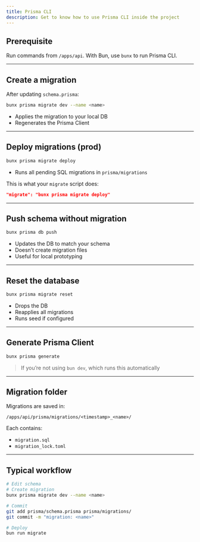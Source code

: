 ```yaml
---
title: Prisma CLI
description: Get to know how to use Prisma CLI inside the project
---
```


## Prerequisite

Run commands from `/apps/api`.
With Bun, use `bunx` to run Prisma CLI.

---

## Create a migration

After updating `schema.prisma`:

```bash title="Terminal  | (root)/apps/api"
bunx prisma migrate dev --name <name>
```

- Applies the migration to your local DB
- Regenerates the Prisma Client

---

## Deploy migrations (prod)

```bash title="Terminal  | (root)/apps/api"
bunx prisma migrate deploy
```

- Runs all pending SQL migrations in `prisma/migrations`

This is what your `migrate` script does:

```json title="(root)/apps/api/package.json"
"migrate": "bunx prisma migrate deploy"
```

---

## Push schema without migration

```bash title="Terminal  | (root)/apps/api"
bunx prisma db push
```

- Updates the DB to match your schema
- Doesn’t create migration files
- Useful for local prototyping

---

## Reset the database

```bash title="Terminal  | (root)/apps/api"
bunx prisma migrate reset
```

- Drops the DB
- Reapplies all migrations
- Runs seed if configured

---

## Generate Prisma Client

```bash title="Terminal  | (root)/apps/api"
bunx prisma generate
```

> If you’re not using `bun dev`, which runs this automatically

---

## Migration folder

Migrations are saved in:

```
/apps/api/prisma/migrations/<timestamp>_<name>/
```

Each contains:
- `migration.sql`
- `migration_lock.toml`

---

## Typical workflow

```bash title="Terminal  | (root)/apps/api"
# Edit schema
# Create migration
bunx prisma migrate dev --name <name>

# Commit
git add prisma/schema.prisma prisma/migrations/
git commit -m "migration: <name>"

# Deploy
bun run migrate
```
